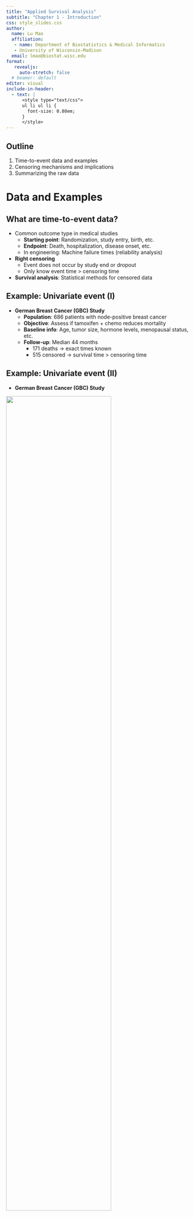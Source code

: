 ```yaml
---
title: "Applied Survival Analysis"
subtitle: "Chapter 1 - Introduction"
css: style_slides.css
author:
  name: Lu Mao
  affiliation: 
   - name: Department of Biostatistics & Medical Informatics
   - University of Wisconsin-Madison
  email: lmao@biostat.wisc.edu
format: 
   revealjs:
     auto-stretch: false
  # beamer: default
editor: visual
include-in-header:
  - text: |
      <style type="text/css">
      ul li ul li {
        font-size: 0.80em;
      }
      </style>
---
```


## Outline

1.  Time-to-event data and examples
2.  Censoring mechanisms and implications
3.  Summarizing the raw data

$$\newcommand{\indep}{\perp \!\!\! \perp}$$

# Data and Examples

## What are time-to-event data?

- Common outcome type in medical studies
  - **Starting point**: Randomization, study entry, birth, etc.
  - **Endpoint**: Death, hospitalization, disease onset, etc.
  - In engineering: Machine failure times (reliability analysis)
- **Right censoring**  
  - Event does not occur by study end or dropout  
  - Only know event time $>$ censoring time
- **Survival analysis**: Statistical methods for censored data

## Example: Univariate event (I)

- **German Breast Cancer (GBC) Study**
  - **Population**: 686 patients with node-positive breast cancer  
  - **Objective**: Assess if tamoxifen + chemo reduces mortality  
  - **Baseline info**: Age, tumor size, hormone levels, menopausal status, etc.  
  - **Follow-up**: Median 44 months  
    - 171 deaths $\to$ exact times known  
    - 515 censored $\to$ survival time $>$ censoring time  
    
## Example: Univariate event (II)

-   **German Breast Cancer (GBC) Study**

![](images/intro_gbc.png){fig-align="center" width="75%"}

## Example: Recurrent events (I)

- **Chronic Granulomatous Disease (CGD) Study**
  - **Population**: 128 patients in a randomized placebo-controlled trial  
  - **Objective**: Assess gamma interferon effect on recurrent infections  
  - **Follow-up**: Median 293 days  
    - Infections: Min = 0, Max = 7  
  - **Challenge**: Correlated events within individuals
  - **Data** in "long" format (multiple records per patient)

## Example: Recurrent events (II)

-   **Chronic Granulomatous Disease (CGD) Study**

![](images/intro_cgd.png){fig-align="center" width="75%"}


## Example: Multivariate/Clustered Events (I)

- **Diabetic Retinopathy Study**
  - **Population**: 197 high-risk diabetic patients in a randomized controlled trial
  - **Objective**: Determine if photocoagulation (a laser treatment) delays blindness onset
  - **Design**: One eye treated (by either xenon or argon), the other untreated (control)
  - **Challenge**: Correlation between eyes



## Example: Multivariate/Clustered Events (II)

-   **Diabetic Retinopathy Study**

![](images/intro_drs.png){fig-align="center" width="70%"}

## Example: Competing Risks (I)

- **Definition**: Multiple types of events where one prevents the occurrence of the others
    -   Natural example: different causes of death
-   **Competing risk vs censoring**:
    -   Both terminate follow-up
    -   Competing risk: part of the outcome; inference based on its presence
    -   Censoring: irrelevant to outcome; inference based on its absence
-   **Example**: death from prostate cancer as main outcome
    -   Death from other (metastasized) cancers $\to$ competing risk
    -   Death from traffic accidents $\to$ censoring



## Example: Competing Risks (II)

-   **Bone Marrow Transplant Study**

    -   **population**: 864 multiple-myeloma leukemia patients undergoing allogeneic haematopoietic cell transplantation (HCT)
    -   **Objective**: Evaluate risk factors for treatment-related mortality (TRM) and relapse of leukemia
    -   **Competing risks**: TRM defined as death in remission (i.e., before relapse); thus is precluded by relapse
    -   **Risk factors**: cohort indicator (years 1995–2000 or 2001–2005), type of donor (unrelated or identical sibling), history of a prior transplant, time from diagnosis to transplantation (\<24 months, or ≥ 24 months)



## Example: Competing Risks (III)

-   **Bone Marrow Transplant Study**
    -   Why only one record per patient?

![](images/intro_bmt.png){fig-align="center" width="8in" height="3.3in"}

## Example: More Complex Outcomes (Semi-competing risks)

-   **German Breast Cancer (GBC) Study**
    -   Nonfatal event + terminal event (death)

![](images/intro_gbc1.png){fig-align="center" width="70%"}

## Example: More Complex Outcomes (with Longitudinal data)

-   **Anti-Retroviral Drug Trial**
    -   Repeated measures of CD4 cell count + death

![](images/intro_ard.png){fig-align="center" width="75%"}

## Example: More Complex Outcomes (Multistate process)

-   **Breast Cancer Life History Study**
    -   Remission $\to$ relapse $\to$ metastasis $\to$ death (can skip states)

![](images/intro_bc.png){fig-align="center" width="70%"}

## Example: Composite Endpoints(I)

-   **Composite endpoint**: one with multiple components
    -   Recurrent/multivariate events
    -   (Semi-)Competing risks
    -   Longitudinal measurements
    -   Multistate processes
-   Analysis of complex outcomes
    -   **Marginal approach**: models components separately
    -   **Conditional approach**: models components jointly
    -   **Composite approach**: combines components
        -   Progression/relapse-free survival (time to the earlier of progression/relapse or death)



## Example: Composite Endpoints(II)

-   Advantages:
    -   Concentrates information $\to$ Statistical efficiency
    -   No need for multiple testing adjustment
    -   A single measure of overall effect size
-   Preferred for primary analysis of Phase-III clinical trials by
    -   US Food and Drug Administration (FDA)
    -   ICH (International Council for Harmonisation for pharmaceuticals)
-   Challenges:
    -   Statistical efficiency (e.g., beyond first event)
    -   Scientific relevance (e.g., relative importance of components)



# Censoring mechanisms and implications

## Censoring Mechanisms

-   **Two mechanisms**
    -   Study termination (administrative censoring)
    -   Loss to follow-up (LTFU, e.g., withdrawal, death from other causes)

::: callout-caution
## Caution about censoring

-   Event/censoring time $=$ time *from starting point* (e.g., randomization) to event/censoring (as opposed to time on the calendar)

-   LTFU may not be independent of outcome (e.g., sicker patients withdraw early)

-   Collect withdrawal reasons if possible

-   Censoring or competing risk? $\leftarrow$ Domain knowledge
:::

## Censoring Mechanisms: Illustration

-   Calendar time vs time synchronized by starting point

![](images/intro_censor.png){fig-align="center" width="90%"}

## Statistical Implications (I)

-   Censored observation
    -   Not completely missing!
    -   Partial information: event time $>$ censoring time
    - Ignoring partial information $\to$ Bias in inference
- Naive approaches
    - Treat censoring as event $\to$ Underestimates time to event
    - Exclude censored observations $\to$ Underestimates time to event (longer event times more likely censored)


## Statistical Implications (II)

-   **Notation**

    -   $T$: Outcome event time
    -   $C$: Censoring time
    -   Observed data: $X=\min(T, C)$, $\delta = I(T\leq C)$
        -   (𝑋, 𝛿) = (`time`, `status`) in previous data examples

-   **Estimation**

    -   **Independent censoring assumption**

    $$ C \indep T$$

    -   **Estimand**: $S(t)={\rm pr}(T > t)$, i.e., probability of subject “surviving” to time $t$, using a random sample of $(X_i, \delta_i)$ $(i=1,\ldots, n)$



## Statistical Implications (III)

-   Naive methods
    -   Event-imputation empirical survival function: $$\hat S_{\rm imp}(t)=n^{-1}\sum_{i=1}^n I(X_i > t) \to {\rm pr}(X > t)\leq S(t)$$

    -   Complete-case empirical survival function: $$\hat S_{\rm cc}(t)=\frac{\sum_{i=1}^n I(X_i > t, \delta_i = 1)}{\sum_{i=1}^n\delta_i}
          \to {\rm pr}(T > t\mid T\leq C)\leq S(t)$$

    -   Both naïve methods underestimate the true survival function

## Statistical Implications: Example

-   **German Breast Cancer (GBC) Study**

![](images/intro_gbc_naive.png){fig-align="center" width="70%"}

# Summarizing Raw Data

## Importance of Descriptive Analysis

-   Statistical models rely more or less on assumptions
-   Good practice to summarize data descriptively as first step
    -   Get to know the data
    -   Informs subsequent analysis
    -   Check balance of baseline characteristics between randomized arms
    -   “Table 1” in medical research papers
-   Two types of summary statistics
    -   Subject-level characteristics (baseline variables, number of events per subject)
    -   Event rates (over aggregate length of follow-up)



## How to Calculate Event Rate (I)

-   Length of follow-up is **event-specific**
    -   If an event is "non-recurrent", its occurrence means patient is no longer at risk for it

![](images/intro_erate_form.png){fig-align="center" width="75%"}

::: callout-note
Denominator is called person-year (or person-time) of follow-up.
:::

## How to Calculate Event Rate (II)

-   Semi-competing risks

![](images/intro_erate1.png){fig-align="center" width="50%"}

## How to Calculate Event Rate (III)

-   Recurrent events

![](images/intro_erate2.png){fig-align="center" width="70%"}

## Table One: Example

![](images/intro_tab1.png){fig-align="center" width="75%"}

# Conclusion

## Chapter Summary

-   Types of time-to-event outcomes
    -   Univariate, recurrent, multivariate/clustered, (semi-)competing risks, repeated measures, multistate processes, and everything in between…
-   Common feature: censoring
    -   Arises if study ends or patient drops out prior to event
    -   Must be handled with care to avoid false conclusion
-   Importance of descriptive analysis
    -   Event rate $\to$ attention to denominator

## HW1 (Due Feb 5)

-   Choose one
    -   Problem 1.1 (Recommended for PhD in Stats/BDS)
    -   Problem 1.2
-   Problem 1.8 (Attach you annotated code)
-   (Extra credit) Problem 1.3

## Guidelines for HW

-   Present a readable and coherent text to report your methods and results
    -   Include numerical/graphical results only if they contribute to your narrative
    -   All tables and figures should be properly titled/captioned, with informative labels/legends
    -   Use full names instead of abbreviations/acronyms
        -   E.g., “meno” $\to$ “Menopause (yes v no)”; “est” $\to$ “Estrogen (fmol/mg)”
    -   Specify the unit of variable, e.g., "Age (years)"
    -   See Table 1.11 and Fig. 1.2 for examples
-   Append the full code for diagnostic purposes
